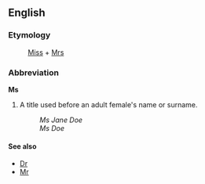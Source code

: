 ==English==
===Etymology===
: [[Miss]] + [[Mrs]]
===Abbreviation===
'''Ms'''
# A title used before an adult female's name or surname.
#:''Ms Jane Doe''
#:''Ms Doe''

====See also====
*[[Dr]]
*[[Mr]]